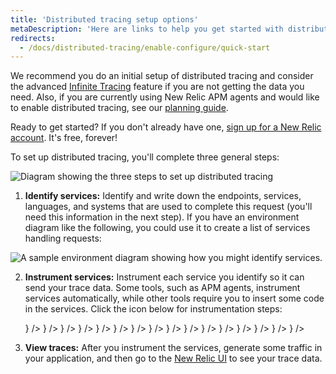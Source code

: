 ```yaml
---
title: 'Distributed tracing setup options'
metaDescription: 'Here are links to help you get started with distributed tracing'
redirects:
  - /docs/distributed-tracing/enable-configure/quick-start
---
```


















We recommend you do an initial setup of distributed tracing and consider the advanced [Infinite Tracing](/docs/distributed-tracing/infinite-tracing/introduction-infinite-tracing) feature if you are not getting the data you need. Also, if you are currently using New Relic APM agents and would like to enable distributed tracing, see our [planning guide](/docs/distributed-tracing/concepts/distributed-tracing-planning-guide).

Ready to get started? If you don't already have one, [sign up for a New Relic account](https://newrelic.com/signup). It's free, forever!

To set up distributed tracing, you'll complete three general steps:

![Diagram showing the three steps to set up distributed tracing](src/images/arrow-step-diagram-trans.png 'Diagram showing the three steps to set up distributed tracing.')

1. **Identify services:** Identify and write down the endpoints, services, languages, and systems that are used to complete this request (you'll need this information in the next step). If you have an environment diagram like the following, you could use it to create a list of services handling requests:

![A sample environment diagram showing how you might identify services.](src/images/identify-services.png 'A sample environment diagram showing how you might identify services.')

2. **Instrument services:** Instrument each service you identify so it can send your trace data. Some tools, such as APM agents, instrument services automatically, while other tools require you to insert some code in the services. Click the icon below for instrumentation steps:

   <TechTileGrid>
     <TechTile
       name="APM: C"
       to="/docs/distributed-tracing/enable-configure/language-agents-enable-distributed-tracing"
       icon={<img src={clogo} alt="C" />}
     />
     <TechTile
       name="APM: Golang"
       to="/docs/distributed-tracing/enable-configure/language-agents-enable-distributed-tracing"
       icon={<img src={gologo} alt="Golang" />}
     />
     <TechTile
       name="APM: Java"
       to="/docs/distributed-tracing/enable-configure/language-agents-enable-distributed-tracing"
       icon={<img src={javalogo} alt="Java" />}
     />
     <TechTile
       name="APM: .NET"
       to="/docs/distributed-tracing/enable-configure/language-agents-enable-distributed-tracing"
       icon={<img src={dotnetlogo} alt=".NET" />}
     />
     <TechTile
       name="APM: Node.js"
       to="/docs/distributed-tracing/enable-configure/language-agents-enable-distributed-tracing"
       icon={<img src={nodejslogo} alt="Node.js" />}
     />
     <TechTile
       name="APM: PHP"
       to="/docs/distributed-tracing/enable-configure/language-agents-enable-distributed-tracing"
       icon={<img src={phplogo} alt="PHP" />}
     />
     <TechTile
       name="APM: Python"
       to="/docs/distributed-tracing/enable-configure/language-agents-enable-distributed-tracing"
       icon={<img src={pythonlogo} alt="Python" />}
     />
     <TechTile
       name="APM: Ruby"
       to="/docs/distributed-tracing/enable-configure/language-agents-enable-distributed-tracing"
       icon={<img src={rubylogo} alt="Ruby" />}
     />
     <TechTile
       name="Browser monitoring"
       to="/docs/browser/new-relic-browser/browser-pro-features/browser-data-distributed-tracing"
       icon={<img src={browserlogo} alt="New Relic Browser" />}
     />
     <TechTile
       name="Mobile monitoring"
       to="/docs/mobile-monitoring/new-relic-mobile-android/get-started/new-relic-mobile-and-dt/"
       icon={<img src={mobilelogo} alt="New Relic Mobile" />}
     />
     <TechTile
       name="AWS Lambda Functions"
       to="/docs/serverless-function-monitoring/aws-lambda-monitoring/enable-lambda-monitoring/"
       icon={<img src={awslambdalogo} alt="AWS Lambda Functions" />}
     />
     <TechTile
       name="Kamon"
       to="/docs/integrations/open-source-telemetry-integrations/kamon/kamon-reporter"
       icon={<img src={kamonlogo} alt="Kamon" />}
     />
     <TechTile
       name="OpenTelemetry"
       to="/docs/integrations/open-source-telemetry-integrations/opentelemetry/opentelemetry-quick-start"
       icon={<img src={opentelemetrylogo} alt="OpenTelemetry" />}
     />
     <TechTile
       name="X-Ray"
       to="/docs/integrations/amazon-integrations/aws-integrations-list/aws-x-ray-monitoring-integration"
       icon={<img src={awsxraylogo} alt="AWS X-Ray" />}
     />
     <TechTile
       name="Trace API: Zipkin format"
       to="/docs/understand-dependencies/distributed-tracing/trace-api/report-zipkin-format-traces-trace-api"
       icon={<img src={zipkinlogo} alt="Zipkin format custom integration" />}
     />
     <TechTile
       name="Trace API: generic format"
       to="/docs/understand-dependencies/distributed-tracing/trace-api/report-new-relic-format-traces-trace-api"
       icon={
         <img
           src={newreliclogo}
           alt="New Relic format: use your own integration"
         />
       }
     />
   </TechTileGrid>

3. **View traces:** After you instrument the services, generate some traffic in your application, and then go to the [New Relic UI](https://one.newrelic.com/launcher/distributed-tracing.launcher) to see your trace data.
